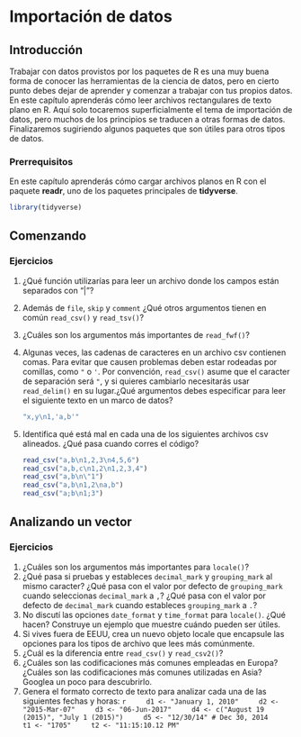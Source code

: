 # Importación de datos

## Introducción

Trabajar con datos provistos por los paquetes de R es una muy buena forma de conocer las herramientas de la ciencia de datos, pero en cierto punto debes dejar de aprender y comenzar a trabajar con tus propios datos. En este capítulo aprenderás cómo leer archivos rectangulares de texto plano en R. Aquí solo tocaremos superficialmente el tema de importación de datos, pero muchos de los principios se traducen a otras formas de datos. Finalizaremos sugiriendo algunos paquetes que son útiles para otros tipos de datos. 


### Prerrequisitos

En este capítulo aprenderás cómo cargar archivos planos en R con el paquete __readr__, uno de los paquetes principales de **tidyverse**.

```r
library(tidyverse)
```

## Comenzando


### Ejercicios

1. ¿Qué función utilizarías para leer un archivo donde los campos están separados con "|"?

1. Además de `file`, `skip` y `comment` ¿Qué otros argumentos tienen en común `read_csv()` y `read_tsv()`?

1. ¿Cuáles son los argumentos más importantes de `read_fwf()`?

1. Algunas veces, las cadenas de caracteres en un archivo csv contienen comas. Para evitar que causen problemas deben estar rodeadas por comillas, como `"` o `'`. Por convención, `read_csv()` asume que el caracter de separación será `"`, y si quieres cambiarlo necesitarás usar `read_delim()` en su lugar.¿Qué argumentos debes especificar para leer el siguiente texto en un marco de datos? 
  
    
    ```r
    "x,y\n1,'a,b'"
    ```

5. Identifica qué está mal en cada una de los siguientes archivos csv alineados. ¿Qué pasa cuando corres el código?    

    ```r
    read_csv("a,b\n1,2,3\n4,5,6")
    read_csv("a,b,c\n1,2\n1,2,3,4")
    read_csv("a,b\n\"1")
    read_csv("a,b\n1,2\na,b")
    read_csv("a;b\n1;3")
    ```

## Analizando un vector

### Ejercicios
1.  ¿Cuáles son los argumentos más importantes para `locale()`?
1.  ¿Qué pasa si pruebas y estableces `decimal_mark` y `grouping_mark` al mismo caracter? ¿Qué pasa con el valor por defecto de `grouping_mark` cuando seleccionas `decimal_mark` a `,`? ¿Qué pasa con el valor por defecto de `decimal_mark` cuando estableces `grouping_mark` a `.`?
1.  No discutí las opciones `date_format` y `time_format` para `locale()`. ¿Qué hacen? Construye un ejemplo que muestre cuándo pueden ser útiles.
1.  Si vives fuera de EEUU, crea un nuevo objeto locale que encapsule las opciones para los tipos de archivo que lees más comúnmente.
1.  ¿Cuál es la diferencia entre `read_csv()` y `read_csv2()`?
1.  ¿Cuáles son las codificaciones más comunes empleadas en Europa? ¿Cuáles son las codificaciones más comunes utilizadas en Asia? Googlea un poco para descubrirlo. 
1.  Genera el formato correcto de texto para analizar cada una de las siguientes fechas y horas:
    ```r
    d1 <- "January 1, 2010"
    d2 <- "2015-Mar-07"
    d3 <- "06-Jun-2017"
    d4 <- c("August 19 (2015)", "July 1 (2015)")
    d5 <- "12/30/14" # Dec 30, 2014
    t1 <- "1705"
    t2 <- "11:15:10.12 PM"
    ```


